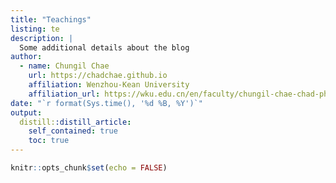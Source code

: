 ```yaml
---
title: "Teachings"
listing: te
description: |
  Some additional details about the blog
author:
  - name: Chungil Chae
    url: https://chadchae.github.io
    affiliation: Wenzhou-Kean University
    affiliation_url: https://wku.edu.cn/en/faculty/chungil-chae-chad-ph-d/
date: "`r format(Sys.time(), '%d %B, %Y')`"
output:
  distill::distill_article:
    self_contained: true
    toc: true
---
```


```r
knitr::opts_chunk$set(echo = FALSE)
```
